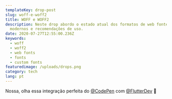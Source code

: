 ```yaml
---
templateKey: drop-post
slug: woff-e-woff2
title: WOFF e WOFF2
description: Neste drop abordo o estado atual dos formatos de web fontes
  modernos e recomendações de uso.
date: 2020-07-27T12:55:00.236Z
keywords:
  - woff
  - woff2
  - web fonts
  - fonts
  - custom fonts
featuredimage: /uploads/drops.png
category: tech
lang: pt
---
```


<Drop>

Nossa, olha essa integração perfeita do [@CodePen](https://twitter.com/CodePen) com [@FlutterDev](https://twitter.com/FlutterDev) 🥰

<Tweet src="https://twitter.com/googledevbr/status/1277588009114796033?ref_src=twsrc%5Etfw" />

</Drop>
